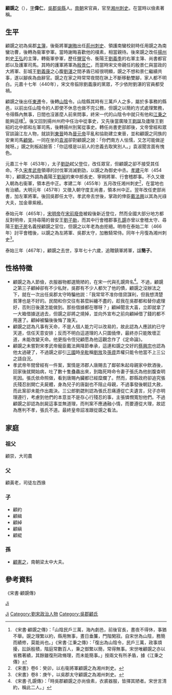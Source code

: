 '''顧覬之'''（{{bd|392年||467年|catIdx=G}}），[[表字|字]]'''偉仁'''，[[吳郡|吳郡]][[吳縣|吳縣]]人。[[南朝|南朝]]宋官員，官至[[湘州|湘州]][[刺史|刺史]]。在當時以儉素著稱。

== 生平 ==
顧覬之初為吳郡[[主簿|主簿]]，後衞將軍[[謝晦|謝晦]]出任[[荊州_(古代)|荊州]][[刺史|刺史]]、領護南蠻校尉時任用覬之為南蠻功曹，後轉為衞軍參軍。當時謝晦喜歡他的樸素，相當親待。後來覬之改任[[揚州_(古代)|揚州]]刺史[[王弘_(南朝宋)|王弘]]的主簿，轉衞軍參軍，歷任[[鹽官縣|鹽官]]令、衡陽王[[劉義季|劉義季]]的右軍主簿、尚書都官郎以及護軍司馬。其時的護軍將軍為[[殷景仁|殷景仁]]，而當時宋文帝親任的殷景仁與當政的大將軍、彭城王[[劉義康|劉義康]]之心腹[[劉湛_(劉宋)|劉湛]]之間矛盾已經很明顯，覬之不想和景仁繼續共事，遂以腳疾為由辭官。覬之在家之時常常夜間在牀上不斷移動雙腳，家人都不明白。元嘉十七年（440年），宋文帝翦除劉義康的黨眾，不少依附劉湛的官員都受禍。

顧覬之後出任[[東遷縣|東遷]]令，後轉[[山陰縣|山陰]]令。山陰縣其時有三萬戶人之多，屬於多事務的縣邑，以前出任山陰令的人即使不休息也做不完公務，但覬之以簡約方式處理繁務，令得縣內無事，日間也沒甚麼人前來問事，終宋一代的山陰令中就只有他和[[江秉之|江秉之]]能夠這樣<ref>《宋書·顧覬之傳》：「山陰民戶三萬，海內劇邑，前後官長，晝夜不得休，事猶不舉。覬之理繁以約，縣用無事，晝日垂簾，門階閑寂。自宋世為山陰，務簡而績修，莫能尚也。」《宋書·江秉之傳》：「復出為山陰令，民戶三萬，政事煩擾，訟訴殷積，階庭常數百人，秉之御繁以簡，常得無事。宋世唯顧覬之亦以省務著績，其餘雖復刑政脩理，而未能簡事。」按兩文有所矛盾，據《江秉之傳》</ref>。後又回到揚州州府中任治中從事史，又先後當廣陵王[[劉誕_(劉宋)|劉誕]]及廬陵王劉紹的北中郎和左軍司馬，後轉揚州別駕從事史。轉任尚書吏部郎後，文帝曾經和眾官談論江左人物，就談到[[東晉|東晉]]時為[[晉元帝|晉元帝]]平亂和協助建立東晉，並和顧覬之同族的安東司馬[[顧榮|顧榮]]。一同在坐的[[袁淑|袁淑]]卻對顧覬之說：「你們南方人怯懦，又怎可能做逆賊呀。」覬之則板起臉答：「你這樣是以前人的忠義去取笑別人。」袁淑聞言面有愧色。

元嘉三十年（453年），太子[[劉劭_(劉宋)|劉劭]]弒父登位，改任眾官，但顧覬之卻不接受其任命。不久[[宋孝武帝|宋孝武帝]]領導的討伐軍消滅劉劭，以覬之為御史中丞。[[孝建|孝建]]元年（454年），顧覬之外調為義陽王[[劉昶|劉昶]]的東中郎長史、寧朔將軍、行會稽郡事。不久又徵入朝為右衞軍，領本邑中正。孝建二年（455年）五月改任湘州刺史<ref>《宋書》卷6：癸卯，以右衞將軍顧覬之為湘州刺史。</ref>，在當地也有治績。大明元年（457年）又徵入朝守度支尚書，領本州中正。翌年改任吏部尚書，加左軍將軍。後回吳郡任太守。孝武帝去世後，掌政的倖臣[[戴法興|戴法興]]以其為光祿大夫，加金章紫綬。

泰始元年（465年），[[宋明帝|宋明帝]]在[[宋前廢帝|宋前廢帝]]被殺後新近登位，然而全國大部分地方都反對明帝，支持尋陽的晉安王[[劉子勛|劉子勛]]，而其中行會稽郡事[[孔覬|孔覬]]亦曾以會稽太守、尋陽王[[劉子房|劉子房]]名義授顧覬之官位，但覬之以年老為由拒絕。明帝在泰始二年（466年）討平會稽後，以覬之為左將軍、吳郡太守，加散騎常侍。同年十月復為湘州刺史<ref>《宋書》卷8：庚午，以吳郡太守顧覬之為湘州刺史。</ref>。

泰始三年（467年），顧覬之去世，享年七十六歲，追贈鎮軍將軍，諡'''簡子'''。

== 性格特徵 ==
* 顧覬之為人節儉，衣服器物都選簡陋的，在宋一代與孔覬齊名<ref>《宋書·孔覬傳》：「時吳郡顧覬之亦尚儉素，衣裘器服，皆擇其陋者。宋世言清約，稱此二人。」</ref>。不過，顧覬之第三子顧綽卻有不少私財，吳郡有不少人都欠了他的債，顧覬之沒辦法之下，就在一次出任吳郡太守時騙他説：「我常常不准你借貸謀利，但我想清楚貧薄也是不好的。民間和你交往有甚麼糾纏不盡的，趁我在吳郡都和替你處理好，否則日後還怎能做到。那些借據都在哪呀？」顧綽聞言大喜，立即就拿了一大箱借據送過去，但覬之卻將之燒掉，並向外宣布之前向顧綽借了錢的都不用還了。顧綽被騙後後悔了幾天。
* 顧覬之認為凡事有天命，不是人個人能力可以改易的，故此認為人應該約已守天道，信任天意安排；反而不明白這道理的人只圖僥倖，最終亦只能敗壞正道，未能改變天命。他更指令侄兒顧愿為他這觀念作了《定命論》。
* 顧覬之未嘗對宋孝武帝寵臣戴法興降節奉承，這連和覬之交好的[[蔡興宗|蔡興宗]]也認為他太過硬了，不過覬之卻引[[三國|三國]]時[[辛毗|辛毗]]稱[[劉放_(三國)|劉放]]及[[孫資|孫資]]弄權只能令他當不上三公之語自況。
* 孝武帝年間曾經有一件案，案情是沛郡人唐賜去了鄰邨朱起母親家中飲酒後，回家後就開始病，吐了數十隻蠱蟲出來，到臨死時命令妻子張氏為他剖腹查明死因。張氏依命照做，看到唐賜內臟都已經糜爛了。然而，郡縣政府卻追究張氏殘忍剖開亡夫屍體，身為兒子的唐副也不阻止母親，不過事發後朝廷大赦，而此案卻未能作出裁決。三公郎劉勰則認為張氏忍痛遵從亡夫遺言，兒子亦明理遵行，考慮到他們的本意並不是存心行殘忍的事，主張憐憫寬恕他們。不過顧覬之卻認為剖屍這事並無道理，而判案不應通融小情，而要遵從大理，故認為應判不孝，張氏不道。最終皇帝詔准跟從覬之看法。

== 家庭 ==
=== 祖父 ===
顧崇，大司農

=== 父 ===
顧黃老，司徒左西掾

=== 子 ===
* 顧約
* 顧緝
* 顧綽
* 顧縝
* 顧緄

=== 孫 ===
* [[顧憲之|顧憲之]]，南朝梁太中大夫。

== 參考資料 ==
《宋書·顧覬傳》

{{Authority control}}
{{DEFAULTSORT:Gu顾}}
[[Category:顾姓|Ji]]
[[Categor:吳郡顧氏|Ji]]
[[Category:劉宋政治人物|Category:劉宋政治人物]]
[[Category:吳郡顧氏|Category:吳郡顧氏]]